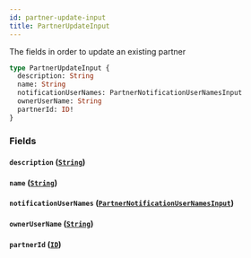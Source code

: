 ```yaml
---
id: partner-update-input
title: PartnerUpdateInput
---
```


The fields in order to update an existing partner

```graphql
type PartnerUpdateInput {
  description: String
  name: String
  notificationUserNames: PartnerNotificationUserNamesInput
  ownerUserName: String
  partnerId: ID!
}
```

### Fields

#### `description` ([`String`](/developers/shared-apis/adminidentity-api/graphql/reference/scalars/string))

#### `name` ([`String`](/developers/shared-apis/adminidentity-api/graphql/reference/scalars/string))

#### `notificationUserNames` ([`PartnerNotificationUserNamesInput`](/developers/shared-apis/adminidentity-api/graphql/reference/inputs/partner-notification-user-names-input))

#### `ownerUserName` ([`String`](/developers/shared-apis/adminidentity-api/graphql/reference/scalars/string))

#### `partnerId` ([`ID`](/developers/shared-apis/adminidentity-api/graphql/reference/scalars/id))
